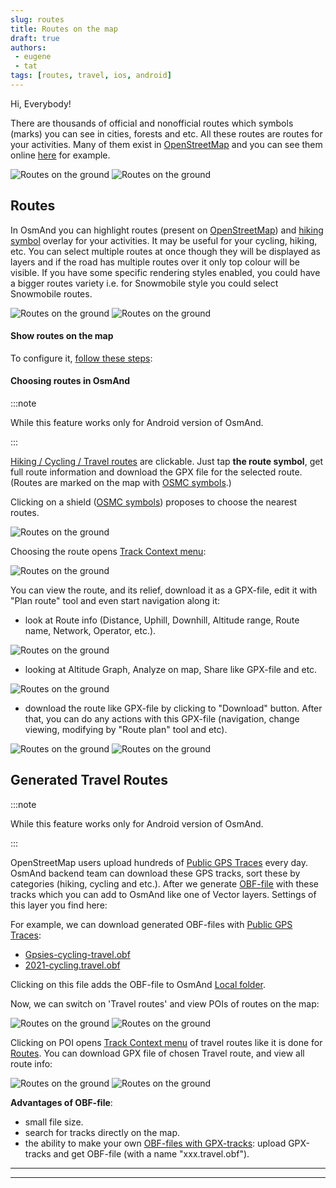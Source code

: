```yaml
---
slug: routes
title: Routes on the map
draft: true
authors:
 - eugene
 - tat
tags: [routes, travel, ios, android]
---
```



Hi, Everybody! 

There are thousands of official and nonofficial routes which symbols (marks) you can see in cities, forests and etc. All these routes are routes for your activities. Many of them exist in [OpenStreetMap](https://www.openstreetmap.org/) and you can see them online [here](https://waymarkedtrails.org/) for example.

![Routes on the ground](./routes.png) ![Routes on the ground](./routes-1.png)

<!--truncate-->

## Routes

In OsmAnd you can highlight routes (present on [OpenStreetMap](https://www.openstreetmap.org/)) and [hiking symbol](https://wiki.openstreetmap.org/wiki/Trail_markings) overlay for your activities. It may be useful for your cycling, hiking, etc. You can select multiple routes at once though they will be displayed as layers and if the road has multiple routes over it only top colour will be visible. If you have some specific rendering styles enabled, you could have a bigger routes variety i.e. for Snowmobile style you could select Snowmobile routes.

![Routes on the ground](./routes-2.png) ![Routes on the ground](./routes-3.png)


#### Show routes on the map

To configure it, [follow these steps](@site/docs/user/map/vector-maps.md#routes): 

**<Translate android="true" ids="android_button_seq"/>** *<Translate android="true" ids="shared_string_menu,configure_map,rendering_category_routes"/>* 

**<Translate ios="true" ids="ios_button_seq"/>** *<Translate ios="true" ids="menu,configure_map,rendering_category_routes"/>*


#### Choosing routes in OsmAnd

:::note

While this feature works only for Android version of OsmAnd.

:::

[Hiking / Cycling / Travel routes](http://osmand.net/docs/user/map/vector-maps#routes) are clickable. Just tap **the route symbol**, get full route information and download the GPX file for the selected route. (Routes are marked on the map with [OSMC symbols](https://wiki.openstreetmap.org/wiki/Key:osmc:symbol).)

Clicking on a shield ([OSMC symbols](https://wiki.openstreetmap.org/wiki/Key:osmc:symbol)) proposes to choose the nearest routes.

![Routes on the ground](./routes-4.png)

Choosing the route opens [Track Context menu](@site/docs/user/map/track-context-menu.md):

![Routes on the ground](./routes-5.png)

You can view the route, and its relief, download it as a GPX-file, edit it with "Plan route" tool and even start navigation along it:
- look at Route info (Distance, Uphill, Downhill, Altitude range, Route name, Network, Operator, etc.). 

![Routes on the ground](./routes-6.png)

- looking at Altitude Graph, Analyze on map, Share like GPX-file and etc.

![Routes on the ground](./routes-7.png)

- download the route like GPX-file by clicking to "Download" button. After that, you can do any actions with this GPX-file (navigation, change viewing, modifying by "Route plan" tool and etc).

![Routes on the ground](./routes-8.png) ![Routes on the ground](./routes-9.png)

## Generated Travel Routes

:::note

While this feature works only for Android version of OsmAnd.

:::

OpenStreetMap users upload hundreds of [Public GPS Traces](https://www.openstreetmap.org/traces) every day. OsmAnd backend team can download these GPS tracks, sort these by categories (hiking, cycling and etc.). After we generate [OBF-file](@site/docs/technical/osmand-file-formats/osmand-obf.md) with these tracks which you can add to OsmAnd like one of Vector layers. Settings of this layer you find here: 

**<Translate android="true" ids="android_button_seq"/>** *<Translate android="true" ids="shared_string_menu,configure_map,rendering_category_routes,travel_routes"/>* 

For example, we can download generated OBF-files with [Public GPS Traces](https://www.openstreetmap.org/traces):
- [Gpsies-cycling-travel.obf](https://download.osmand.net/uploads/gpsies-cycling.travel.obf)
- [2021-cycling.travel.obf](https://download.osmand.net/uploads/2021-cycling.travel.obf)

Clicking on this file adds the OBF-file to OsmAnd [Local folder](@site/docs/user/personal/maps.md#local-maps).

Now, we can switch on 'Travel routes' and view POIs of routes on the map:

![Routes on the ground](./routes-10.png) ![Routes on the ground](./routes-11.png)

Clicking on POI opens [Track Context menu](@site/docs/user/map/track-context-menu.md) of travel routes  like it is done for [Routes](./choosing-routes-in-osmand). You can download GPX file of chosen Travel route, and view all route info:

![Routes on the ground](./routes-12.png) ![Routes on the ground](./routes-13.png)

**Advantages of OBF-file**:
- small file size.
- search for tracks directly on the map.
- the ability to make your own [OBF-files with GPX-tracks](https://osmand.net/map): upload GPX-tracks and get OBF-file (with a name "xxx.travel.obf").

_______________________

<Poll/>

______________________

<LinksSocial/>
<LinksTelegram/>
<AllStores/>